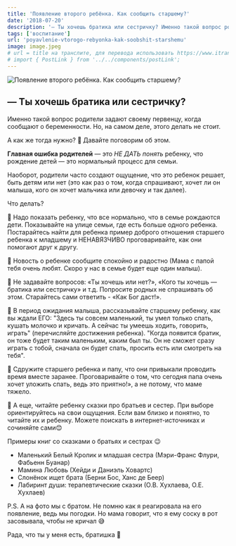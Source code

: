 ```yaml
---
title: 'Появление второго ребёнка. Как сообщить старшему?'
date: '2018-07-20'
description: '— Ты хочешь братика или сестричку? Именно такой вопрос родители задают своему первенцу, когда сообщают о беременности. Но, на самом деле, этого делать не стоит. А как же тогда нужно? Давайте поговорим об этом.'
tags: ['воспитание']
url: 'poyavlenie-vtorogo-rebyonka-kak-soobshit-starshemu'
image: image.jpeg
# url = title на транслите, для перевода использовать https://www.itranslit.com/
# import { PostLink } from '../../components/postLink';
---
```


![Появление второго ребёнка. Как сообщить старшему?](./image.jpeg)

## — Ты хочешь братика или сестричку?

Именно такой вопрос родители задают своему первенцу, когда сообщают о беременности. Но, на самом деле, этого делать не стоит.

А как же тогда нужно? 🤔 Давайте поговорим об этом.

**Главная ошибка родителей** — это _НЕ ДАТЬ понять_ ребенку, что рождение детей — это нормальный процесс для семьи.

Наоборот, родители часто создают ощущение, что это ребенок решает, быть детям или нет (это как раз о том, когда спрашивают, хочет ли он малыша, кого он хочет мальчика или девочку и так далее).

Что делать?

👶 Надо показать ребенку, что все нормально, что в семье рождаются дети. Показывайте на улице семьи, где есть больше одного ребенка. Постарайтесь найти для ребенка пример доброго отношения старшего ребенка к младшему и НЕНАВЯЗЧИВО проговаривайте, как они помогают друг к другу.

👶 Новость о ребенке сообщите спокойно и радостно (Мама с папой тебя очень любят. Скоро у нас в семье будет еще один малыш).

👶 Не задавайте вопросов: «Ты хочешь или нет?», «Кого ты хочешь — братика или сестричку» и т.д. Попросите родных не спрашивать об этом. Старайтесь сами ответить - «Как Бог даст!».

👶 В период ожидания малыша, рассказывайте старшему ребенку, как вы ждали ЕГО: "Здесь ты совсем маленький, ты умел только спать, кушать молочко и кричать. А сейчас ты умеешь ходить, говорить, играть" (перечисляйте достижения ребенка). "Когда появится братик, он тоже будет таким маленьким, каким был ты. Он не сможет сразу играть с тобой, сначала он будет спать, просить есть или смотреть на тебя".

👶 Сдружите старшего ребенка и папу, что они привыкали проводить время вместе заранее. Проговаривайте о том, что сегодня папа очень хочет уложить спать, ведь это приятно!», а не потому, что маме тяжело.⠀

👶 А еще, читайте ребенку сказки про братьев и сестер. При выборе ориентируйтесь на свои ощущения. Если вам близко и понятно, то читайте их и ребенку. Можете поискать в интернет-источниках и сочиняйте сами😊

Примеры книг со сказками о братьях и сестрах 😉

- Маленький Белый Кролик и младшая сестра (Мэри-Франс Флури, Фабьенн Буанар)
- Мамина Любовь (Хейди и Даниэль Ховартс)
- Слонёнок ищет брата (Берни Бос, Ханс де Беер)
- Лабиринт души: терапевтические сказки (О.В. Хухлаева, О.Е. Хухлаев)

P.S. А на фото мы с братом. Не помню как я реагировала на его появление, ведь мы погодки. Но мама говорит, что я ему соску в рот засовывала, чтобы не кричал 😅

Рада, что ты у меня есть, братишка 💞
